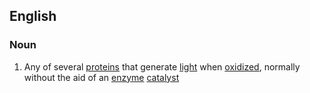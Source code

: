==English==

===Noun===
{{en-noun}}

# {{label|en|protein}} Any of several [[protein]]s that generate [[light]] when [[oxidize]]d, normally without the aid of an [[enzyme]] [[catalyst]]